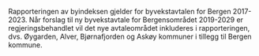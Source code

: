 Rapporteringen av byindeksen gjelder for byvekstavtalen for Bergen 2017-2023. Når forslag til ny byvekstavtale for Bergensområdet 2019-2029 er regjeringsbehandlet vil det nye avtaleområdet inkluderes i rapporteringen, dvs. Øygarden, Alver, Bjørnafjorden og Askøy kommuner i tillegg til Bergen kommune. 